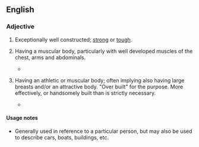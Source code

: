 ==English==
{{move}}
===Adjective===
{{en-adj|head=[[built]] [[like]] a [[brick]] [[shithouse]]|-}}

# {{Australia|Canada|US|simile|colloquial|mildly|vulgar}} {{context|of an object}} Exceptionally well constructed; [[strong]] or [[tough]].
# {{Australia|Canada|British|US|simile|idiomatic|colloquial|mildly|<nowiki/>vulgar}} {{context|of a man}} Having a muscular body, particularly with well developed muscles of the chest, arms and abdominals.
#* {{quote-news
    | date = 2012-01-13
    | first = 
    | last = Dallas Winston 
    | authorlink =
    | title = UFC 142 RIO: Rousimar Palhares Vs. Mike Massenzio Dissection 
    | newspaper = Bloody Elbow
    | quotee =
    | url = http://www.bloodyelbow.com/2012/1/13/2703669/ufc-142-rio-aldo-mendes-mike-massenzio-vs-rousimar-palhares-dissection
    | page =
    | passage = With a nickname that aptly translates to "Tree Stump" in Portugese, Palhares is '''built like a brick shit-house'''. 
}}
# {{Canada|US|simile|idiomatic|colloquial|somewhat|vulgar}} {{context|of a woman}} Having an athletic or muscular body; often implying also having large breasts and/or an attractive body. "Over built" for the purpose. More effectively, or handsomely built than is strictly necessary.
#* {{quote-newsgroup
|title=SONIA'S BUILT LIKE A BRICK SHITHOUSE!|group=alt.sex.phone.ads|author=Hot Azz Sonia|date=March 18|year=2005
|passage=Sonia is a hot young blonde who is '''built like a brick shithouse'''!  She is stacked and well put together.
|url=http://groups.google.com/group/alt.sex.phone.ads/browse_thread/thread/4a7d781667af6c7e/8e52808cf4b75649?hl=en&q=%22built+like+a+brick+shithouse%22#8e52808cf4b75649}}

====Usage notes====
* Generally used in reference to a particular person, but may also be used to describe cars, boats, buildings, etc.